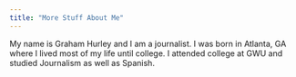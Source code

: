 ```yaml
---
title: "More Stuff About Me"
---
```


My name is Graham Hurley and I am a journalist. I was born in Atlanta, GA where I lived most of my life until college. I attended college at GWU and studied Journalism as well as Spanish. 


